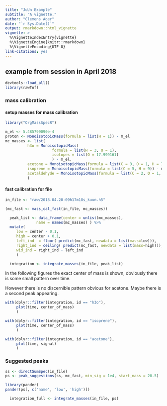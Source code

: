 ```yaml
---
title: "JuUn Example"
subtitle: "A vignette."
author: "Clemens Ager"
date: "`r Sys.Date()`"
output: rmarkdown::html_vignette
vignette: >
  %\VignetteIndexEntry{vignette}
  %\VignetteEngine{knitr::rmarkdown}
  %\VignetteEncoding{UTF-8}
link-citations: yes
---
```


## example from session in April 2018

```r
devtools::load_all()
library(rawTof)
```

### mass calibration

#### setup masses for mass calibration

```r
library("OrgMassSpecR")

m_el <- 5.485799090e-4
proton <- MonoisotopicMass(formula = list(H = 1)) - m_el
mc_masses <- list(
		  h3o = MonoisotopicMass(
					 formula = list(H = 3, O = 1),
					 isotopes = list(O = 17.999161)
					 ) - m_el,
		  acetone = MonoisotopicMass(formula = list(C = 3, O = 1, H = 7)) - m_el,
		  isoprene = MonoisotopicMass(formula = list(C = 5, H = 9)) - m_el,
		  acetaldehyde = MonoisotopicMass(formula = list(C = 2, O = 1, H = 5)) - m_el
		  )
```

#### fast calibration for file

```r
in_file <- "raw/2018.04.20-09h17m18s_kuun.h5"

(mc_fast <- mass_cal_fast(in_file, mc_masses))
```

```r
  peak_list <- data_frame(center = unlist(mc_masses),
			  name = names(mc_masses) ) %>%
  mutate(
	 low = center - 0.1,
	 high = center + 0.1,
	 left_ind  = floor( predict(mc_fast, newdata = list(mass=low))),
	 right_ind = ceiling( predict(mc_fast, newdata = list(mass=high))),
	 wid_ind = right_ind - left_ind
	 )

  integration <- integrate_masses(in_file, peak_list)
```

In the following figures the exact center of mass is shown, obviously
there is some small pattern over time. 

However there is no discernible pattern obvious for acetone.  Maybe
there is a second peak appearing.

```r
with(dplyr::filter(integration, id == "h3o"),
     plot(time, center_of_mass)
     )
```

```r
with(dplyr::filter(integration, id == "isoprene"),
     plot(time, center_of_mass)
     )
```

```r
with(dplyr::filter(integration, id == "acetone"),
     plot(time, signal)
     )
```

### Suggested peaks

```r
ss <- directSumSpec(in_file)
ps <- peak_suggestions(ss, mc_fast, min_sig = 1e4, start_mass = 20.5)
```

```r
library(pander)
pander(ps[, c('name', 'low', 'high')])
```

```r
  integration_full <- integrate_masses(in_file, ps)
```






